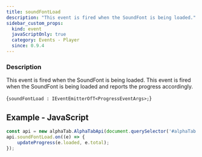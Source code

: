 ```yaml
---
title: soundFontLoad
description: "This event is fired when the SoundFont is being loaded."
sidebar_custom_props:
  kind: event
  javaScriptOnly: true
  category: Events - Player
  since: 0.9.4
---
```



<SinceBadge since="0.9.4" />

### Description
This event is fired when the SoundFont is being loaded. This event is fired when the SoundFont is being loaded and reports the progress accordingly.

<CodeBlock language="ts">{`soundFontLoad : IEventEmitterOfT<ProgressEventArgs>;`}</CodeBlock>


## Example - JavaScript

```js
const api = new alphaTab.AlphaTabApi(document.querySelector('#alphaTab'));
api.soundFontLoad.on((e) => {
    updateProgress(e.loaded, e.total);
});
```
